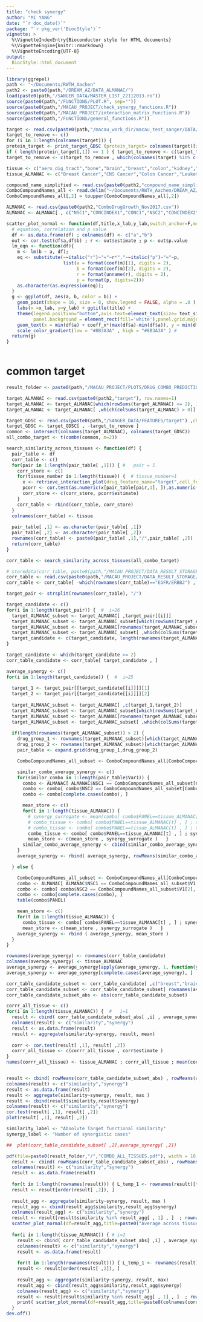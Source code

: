 ```yaml
---
title: "check synergy"
author: "MI YANG"
date: "`r doc_date()`"
package: "`r pkg_ver('BiocStyle')`"
vignette: >
  %\VignetteIndexEntry{Bioconductor style for HTML documents}
  %\VignetteEngine{knitr::rmarkdown}
  %\VignetteEncoding{UTF-8}
output: 
  BiocStyle::html_document
---
```



```r
library(ggrepel)
path <- "~/Documents/RWTH_Aachen"
path2 <- paste0(path,"/DREAM_AZ/DATA_ALMANAC/")
load(paste0(path,"/SANGER_DATA/MASTER_LIST_22112013.ro"))
source(paste0(path,"/FUNCTIONS/PLOT.R", sep=""))
source(paste0(path,"/MACAU_PROJECT/check_synergy_functions.R"))
source(paste0(path,"/MACAU_PROJECT/interaction_matrix_Functions.R"))
source(paste0(path,"/FUNCTIONS/general_functions.R"))

target <- read.csv(paste0(path,"/macau_work_dir/macau_test_sanger/DATA/target"), check.names = F) ; drug_names <- target[,1] ; target <- target[ ,-1]
target_to_remove <- c()
for (i in 1:length(colnames(target))) {
protein_target <- print_target_GDSC (protein_target= colnames(target)[i], target_matrix=target, drug_names=drug_names )
if ( length(protein_target[,1]) == 1 ) { target_to_remove <- c(target_to_remove, i) } }
target_to_remove <- c(target_to_remove , which(colnames(target) %in% c("others","not defined" ))  ) 

tissue <- c("aero_dig_tract","bone","brain","breast","colon","kidney","leukemia","liver","lung_NSCLC","lung_SCLC","lymphoma","ovary","pancreas","skin","soft_tissue","stomach")
tissue_ALMANAC <- c("Breast Cancer","CNS Cancer","Colon Cancer","Leukemia","Melanoma","Non-Small Cell Lung Cancer","Ovarian Cancer","Renal Cancer")

compound_name_simplified <- read.csv(paste0(path2,"compound_name_simplified"), row.names=1)
ComboCompoundNames_all <- read.delim("~/Documents/RWTH_Aachen/DREAM_AZ/DATA_ALMANAC/ComboCompoundNames_all.txt", header=FALSE)
ComboCompoundNames_all[,2] = toupper(ComboCompoundNames_all[,2])

ALMANAC <- read.csv(paste0(path2,"ComboDrugGrowth_Nov2017.csv"))
ALMANAC <- ALMANAC[ , c("NSC1","CONCINDEX1","CONC1","NSC2","CONCINDEX2","CONC2","SCORE","PANEL","CELLNAME") ]

scatter_plot_normal <- function(df,title,x_lab,y_lab,switch_anchor=F,method=lm,text_size=35,title_size=3.5 ,coeff_x=0.5,coeff_y=0) {
  # equation, correlation and p value
  df <- as.data.frame(df) ; colnames(df) <- c("a","b")
  out <- cor.test(df$a,df$b) ; r <- out$estimate ; p <- out$p.value
  lm_eqn <- function(df){
    m <- lm(b ~ a, df);
    eq <- substitute(~~italic("r")~"="~r*","~~italic("p")~"="~p,
                     list(a = format(coef(m)[1], digits = 2), 
                          b = format(coef(m)[2], digits = 2), 
                          r = format(unname(r), digits = 2),
                          p = format(p, digits=2)))
    as.character(as.expression(eq));                 
  }
  g <- ggplot(df, aes(a, b, color = b)) + 
    geom_point(shape = 16, size = 8, show.legend = FALSE, alpha = .8 ) +  geom_smooth(method=method,se=F,show.legend=F) + 
    labs(x =x_lab, y=y_lab) + ggtitle(title) + 
    theme(legend.position="bottom",axis.text=element_text(size= text_size) , axis.title= element_text(size=text_size), plot.title = element_text(size=rel(title_size), hjust=0.5),
          panel.background = element_rect(fill='white'),panel.grid.major = element_line(colour = "grey90") ) + 
    geom_text(x = min(df$a) + coeff_x*(max(df$a)-min(df$a)), y = min(df$b) + coeff_y*(max(df$b)-min(df$b)), label = lm_eqn(df), parse = TRUE,show.legend=F,color="black",size = 15)  + 
    scale_color_gradient(low = "#8B3A3A" , high = "#8B3A3A" ) #  
  return(g)
}



```


# common target

```r

result_folder <- paste0(path,"/MACAU_PROJECT/PLOTS/DRUG_COMBO_PREDICTION/ALMANAC/")

target_ALMANAC <- read.csv(paste0(path2,"target"), row.names=1)
target_ALMANAC <- target_ALMANAC[which(rowSums(target_ALMANAC) <= 2), ] 
target_ALMANAC <- target_ALMANAC[ ,which(colSums(target_ALMANAC) > 0)]

target_GDSC <- read.csv(paste0(path,"/SANGER_DATA/FEATURES/target") ,check.names = F) ; target_GDSC <- target_GDSC[ ,-1]
target_GDSC <- target_GDSC[ , -target_to_remove ]
common <- intersect(colnames(target_ALMANAC), colnames(target_GDSC))
all_combo_target <- t(combn(common, m=2))

search_similarity_across_tissues <- function(df) {
  pair_table <- df
  corr_table <- c()
  for(pair in 1:length(pair_table[ ,1])) { #   pair = 5
    corr_store <- c()
    for(tissue_number in 1:length(tissue)) {  # tissue_number=1
      x <- retrieve_interaction_plot(drug_feature_name="target",cell_feature_name="progeny11",selection="conservative",cut_off="single",tissue_name = tissue)[[1]] ; x <- x[[tissue_number]]
      pcorr <- cor.test(as.numeric(x[pair_table[pair,1], ]),as.numeric(x[pair_table[pair,2], ]))
      corr_store <- c(corr_store, pcorr$estimate)
    }
    corr_table <- rbind(corr_table, corr_store)
  }
  colnames(corr_table) <- tissue
  
  pair_table[ ,1] <- as.character(pair_table[ ,1])
  pair_table[ ,2] <- as.character(pair_table[ ,2])
  rownames(corr_table) <- paste0(pair_table[ ,1],"/",pair_table[ ,2])
  return(corr_table)
}

corr_table <- search_similarity_across_tissues(all_combo_target)

# storedata(corr_table, paste0(path,"/MACAU_PROJECT/DATA_RESULT_STORAGE"))
corr_table <- read.csv(paste0(path,"/MACAU_PROJECT/DATA_RESULT_STORAGE/corr_table"), check.names = F, row.names = 1)
corr_table <- corr_table[ -which(rownames(corr_table)=="EGFR/ERBB2") , ] # remove this, because the 1 drug targets ERBB2/EGFR, 1 drug target ERBB2, so there is no synergy

target_pair <- strsplit(rownames(corr_table), "/")

target_candidate <- c()
for(i in 1:length(target_pair)) {  #  i=26
  target_ALMANAC_subset <- target_ALMANAC[ ,target_pair[[i]]]
  target_ALMANAC_subset <- target_ALMANAC_subset[which(rowSums(target_ALMANAC_subset) > 0), ]
  target_ALMANAC_subset <- target_ALMANAC[rownames(target_ALMANAC_subset), ]
  target_ALMANAC_subset <- target_ALMANAC_subset[ ,which(colSums(target_ALMANAC_subset) > 0)]
  target_candidate <- c(target_candidate, length(rownames(target_ALMANAC_subset)))
}

target_candidate <- which(target_candidate >= 2)
corr_table_candidate <- corr_table[ target_candidate , ]

average_synergy <- c()
for(i in 1:length(target_candidate)) {  #  i=25
  
  target_1 <- target_pair[[target_candidate[[i]]]][1]
  target_2 <- target_pair[[target_candidate[[i]]]][2]
  
  target_ALMANAC_subset <- target_ALMANAC[ ,c(target_1,target_2)]
  target_ALMANAC_subset <- target_ALMANAC_subset[which(rowSums(target_ALMANAC_subset) > 0), ]
  target_ALMANAC_subset <- target_ALMANAC[rownames(target_ALMANAC_subset), ]
  target_ALMANAC_subset <- target_ALMANAC_subset[ ,which(colSums(target_ALMANAC_subset) > 0)]
  
  if(length(rownames(target_ALMANAC_subset)) > 2) {
    drug_group_1 <- rownames(target_ALMANAC_subset)[which(target_ALMANAC_subset[ ,target_1]==1)]
    drug_group_2 <- rownames(target_ALMANAC_subset)[which(target_ALMANAC_subset[ ,target_2]==1)]
    pair_table <- expand.grid(drug_group_1,drug_group_2)

    ComboCompoundNames_all_subset <- ComboCompoundNames_all[ComboCompoundNames_all$V2 %in% rownames(target_ALMANAC_subset), ]

    similar_combo_average_synergy <- c()
    for(similar_combo in 1:length(pair_table$Var1)) {
      combo <- ALMANAC[ ALMANAC$NSC1 == ComboCompoundNames_all_subset[ComboCompoundNames_all_subset$V2==pair_table[similar_combo,1],1], ]
      combo <- combo[ combo$NSC2 == ComboCompoundNames_all_subset[ComboCompoundNames_all_subset$V2==pair_table[similar_combo,2],1], ]
      combo <- combo[complete.cases(combo), ]

      mean_store <- c()
      for(t in 1:length(tissue_ALMANAC)) {  
        # synergy_surrogate <- mean(combo[ combo$PANEL==tissue_ALMANAC[t] , "SCORE" ] ) 
        # combo_tissue <- combo[ combo$PANEL==tissue_ALMANAC[t] , ] ; synergy_surrogate <- length( which(combo_tissue$SCORE > 0 ) )
        # combo_tissue <- combo[ combo$PANEL==tissue_ALMANAC[t] , ] ; synergy_surrogate <- mean( combo_tissue[ which(combo_tissue$SCORE > 0 ), "SCORE" ] )
        combo_tissue <- combo[ combo$PANEL==tissue_ALMANAC[t] , ] ; synergy_surrogate <- length( which(combo_tissue$SCORE > 0 ) )
        mean_store <- c(mean_store , synergy_surrogate )   }
      similar_combo_average_synergy <- cbind(similar_combo_average_synergy, mean_store )
    }
    average_synergy <- rbind( average_synergy, rowMeans(similar_combo_average_synergy, na.rm = T) )

  } else {

    ComboCompoundNames_all_subset <- ComboCompoundNames_all[ComboCompoundNames_all$V2 %in% rownames(target_ALMANAC_subset), ]
    combo <- ALMANAC[ ALMANAC$NSC1 == ComboCompoundNames_all_subset$V1[1], ]
    combo <- combo[ combo$NSC2 == ComboCompoundNames_all_subset$V1[2], ]
    combo <- combo[complete.cases(combo), ]
    table(combo$PANEL)

    mean_store <- c()
    for(t in 1:length(tissue_ALMANAC)) {  
      combo_tissue <- combo[ combo$PANEL==tissue_ALMANAC[t] , ] ; synergy_surrogate <- length( which(combo_tissue$SCORE > 0 ) )
      mean_store <- c(mean_store , synergy_surrogate )   }
    average_synergy <- rbind ( average_synergy, mean_store )
  }
}

rownames(average_synergy) <- rownames(corr_table_candidate)
colnames(average_synergy) <- tissue_ALMANAC
average_synergy <- average_synergy[apply(average_synergy, 1, function(y) !all(y==0)),]
average_synergy <- average_synergy[complete.cases(average_synergy), ]

corr_table_candidate_subset <- corr_table_candidate[ ,c("breast","brain","colon","leukemia","skin","lung_NSCLC","ovary","kidney")]
corr_table_candidate_subset <- corr_table_candidate_subset[ rownames(average_synergy) , ]   
corr_table_candidate_subset_abs <- abs(corr_table_candidate_subset)

corrr_all_tissue <- c()
for(i in 1:length(tissue_ALMANAC)) {  #   i=1
  result <- cbind( corr_table_candidate_subset_abs[ ,i] , average_synergy[ ,i] )
  colnames(result) <- c("similarity","synergy")
  result <- as.data.frame(result)
  result <- aggregate(similarity~synergy, result, mean)
  
  corr <- cor.test(result[ ,1], result[ ,2]) 
  corrr_all_tissue <- c(corrr_all_tissue , corr$estimate ) 
}
names(corrr_all_tissue) <- tissue_ALMANAC ; corrr_all_tissue ; mean(corrr_all_tissue)


result <- cbind( rowMeans(corr_table_candidate_subset_abs) , rowMeans(average_synergy) )
colnames(result) <- c("similarity","synergy")
result <- as.data.frame(result)
result <- aggregate(similarity~synergy, result, max )
result <- cbind(result$similarity,result$synergy) 
colnames(result) <- c("similarity","synergy")
cor.test(result[ ,1], result[ ,2])
plot(result[ ,1], result[ ,2])

similarity_label <- "Absolute Target functional similarity"
synergy_label <- "Number of synergistic cases"

##  plot(corr_table_candidate_subset[ ,2],average_synergy[ ,2])

pdf(file=paste0(result_folder,"/","COMBO_ALL_TISSUES.pdf"), width = 10, height = 10,  compress=TRUE, onefile = T)
  result <- cbind( rowMeans(corr_table_candidate_subset_abs) , rowMeans(average_synergy) )
  colnames(result) <- c("similarity","synergy")
  result <- as.data.frame(result)
  
  for(t in 1:length(rownames(result))) { L_temp_1 <- rownames(result)[t] ; L_temp_1 <- sort(L_temp_1) ; rownames(result)[t] <- paste(L_temp_1,collapse = ":") }
  result <- result[order(result[ ,2]), ]
  
  result_agg <- aggregate(similarity~synergy, result, max )
  result_agg <- cbind(result_agg$similarity,result_agg$synergy) 
  colnames(result_agg) <- c("similarity","synergy")
  result <- result[result$similarity %in% result_agg[ , 1] , ]  ; rownames(result_agg) <- rownames(result)
  scatter_plot_normal(df=result_agg,title=paste0("Average across tissues") ,x_lab=similarity_label,y_lab=synergy_label,coeff_x=0.7)
  
  for(i in 1:length(tissue_ALMANAC)) { # i=2
    result <- cbind( corr_table_candidate_subset_abs[ ,i] , average_synergy[ ,i] )
    colnames(result) <- c("similarity","synergy")
    result <- as.data.frame(result)
    
    for(t in 1:length(rownames(result))) { L_temp_1 <- rownames(result)[t] ; L_temp_1 <- sort(L_temp_1) ; rownames(result)[t] <- paste(L_temp_1,collapse = ":") }
    result <- result[order(result[ ,2]), ]
    
    result_agg <- aggregate(similarity~synergy, result, max)
    result_agg <- cbind(result_agg$similarity,result_agg$synergy) 
    colnames(result_agg) <- c("similarity","synergy")  
    result <- result[result$similarity %in% result_agg[ , 1] , ]  ; rownames(result_agg) <- rownames(result)
    print( scatter_plot_normal(df=result_agg,title=paste0(colnames(corr_table_candidate_subset)[i]) ,x_lab=similarity_label,y_lab=synergy_label,coeff_x=0.7) ) 
  }
dev.off()


```


